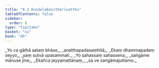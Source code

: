 ```yaml
---
title: "8.3 Kuṇḍalakesitherīvatthu"
tableOfContents: false
sidebar:
  order: 8
type: "tipitaka"
basket: "su"
book: "dh"
---
```



<DynamicBreadcrumb />

<Division number="102" book="dh">

<Paragraph number="110" type="verses" book="dh">
_Yo ca gāthā sataṃ bhāse,_  
_anatthapadasaṃhitā;_  
_Ekaṃ dhammapadaṃ seyyo,_  
_yaṃ sutvā upasammati._  

</Paragraph>

</Division>
<Division number="103" book="dh">

<Paragraph number="111" type="verses" book="dh">
_Yo sahassaṃ sahassena,_  
_saṅgāme mānuse jine;_  
_Ekañca jeyyamattānaṃ,_  
_sa ve saṅgāmajuttamo._
</Paragraph>
</Division>